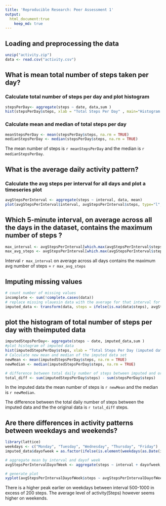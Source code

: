 ```yaml
---
title: 'Reproducible Research: Peer Assessment 1'
output:
  html_document:true
    keep_md: true
---
```



## Loading and preprocessing the data
```r
unzip("activity.zip")
data <- read.csv("activity.csv")
```

## What is mean total number of steps taken per day?

### Calculate total number of steps per day and plot histogram
```r
stepsPerDay<- aggregate(steps ~ date, data,sum )
hist(stepsPerDay$steps, xlab = "Total Steps Per Day" , main="Histogram of Total Steps per Day", col = "green")

```
### Calculate mean and median of total steps per day
```r
meanStepsPerDay <- mean(stepsPerDay$steps, na.rm = TRUE)
medianStepsPerDay <- median(stepsPerDay$steps, na.rm = TRUE)
```

The mean number of steps is `r meanStepsPerDay` and the median is `r medianStepsPerDay`.

## What is the average daily activity pattern?
### Calculate the avg steps per interval for all days and plot a timeseries plot
```r
avgStepsPerInterval <- aggregate(steps ~ interval, data, mean)
plot(avgStepsPerInterval$interval, avgStepsPerInterval$steps, type="l", ylab = "Average Steps per Interval" , xlab = "Interval")
```
##  Which 5-minute interval, on average across all the days in the dataset, contains the maximum number of steps ?
```r
max_interval <- avgStepsPerInterval[which.max(avgStepsPerInterval$steps),1]
max_avg_steps <- avgStepsPerInterval[which.max(avgStepsPerInterval$steps),2]
```
Interval `r max_interval` on average across all days contains the maximum avg number of steps = `r max_avg_steps`

## Imputing missing values

```r
# count number of missing values
incomplete <- sum(!complete.cases(data))
# replace missing vlauesin data with the average for that interval for all days
imputed_data <- transform(data, steps = ifelse(is.na(data$steps), avgStepsPerInterval$steps[match(data$interval, avgStepsPerInterval$interval)], data$steps))
``` 

## plot the histogram of total number of steps per day with theimputed data
```r
imputedStepsPerDay<- aggregate(steps ~ date, imputed_data,sum )
#plot histogram of imputed data
hist(imputedStepsPerDay$steps, xlab = "Total Steps Per Day (imputed data)" , main="Histogram of Total Steps per Day (imputed data)", col = "blue")
# Calculate new mean and median of the imputed data set
newMean <- mean(imputedStepsPerDay$steps, na.rm = TRUE)
newMedian <- median(imputedStepsPerDay$steps, na.rm = TRUE)

# difference between total daily number of steps between imputed and original data
total_diff <- sum(imputedStepsPerDay$steps) - sum(stepsPerDay$steps)

```

In the imputed data the mean number of steps is `r newMean` and the median is `r newMedian`.

The difference between the total daily number of steps between the imputed data and the the original data is `r total_diff` steps.

## Are there differences in activity patterns between weekdays and weekends?
```r
library(lattice)
weekdays <- c("Monday", "Tuesday", "Wednesday", "Thursday", "Friday")
imputed_data$dayofweek = as.factor(ifelse(is.element(weekdays(as.Date(imputed_data$date)),weekdays), "Weekday", "Weekend"))

# aggregate mean by interval and dayof week
avgStepsPerIntervalDayofWeek <- aggregate(steps ~ interval + dayofweek, imputed_data , mean)

# generate plot
xyplot(avgStepsPerIntervalDayofWeek$steps ~ avgStepsPerIntervalDayofWeek$interval|avgStepsPerIntervalDayofWeek$dayofweek, main="Average Steps per Day by Interval",xlab="Interval", ylab="Steps",layout=c(1,2), type="l")

``` 

There is a higher peak earlier on weekdays between interval 500-1000 in excess of 200 steps. The average level of activity(Steps) however seems higher on weekends.

